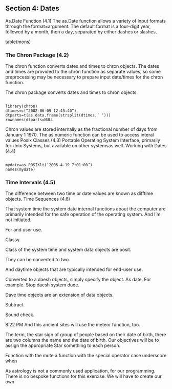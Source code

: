 <h2>Section 4: Dates</h2>
As.Date Function (4.1)
The as.Date function allows a variety of input formats through the format=argument. The default format is a four-digit year, followed by a month, then a day, separated by either dashes or slashes.

table(mons)

<h3>The Chron Package (4.2)</h3>

The chron function converts dates and times to chron objects. The dates and times are provided to the chron function as separate values, so some preprocessing may be necessary to prepare input date/times for the chron function.

The chron package converts dates and times to chron objects.
<pre><code>
library(chron)
dtimes=c(“2002-06-09 12:45:40”)
dtparts=t(as.data.frame(strsplit(dtimes,’ ‘)))
rownames(dtparts=NULL
</code></pre>

Chron values are stored internally as the fractional number of days from January 1 1970. The as.numeric function can be used to access interal values
Posix Classes (4.3)
Portable Operating System Interface, primarily for Unix Systems, but available on other systemsas well.
Working with Dates (4.4)

<pre><code>
mydate=as.POSIXlt(‘2005-4-19 7:01:00’)
names(mydate)
</code></pre>

<h3>Time Intervals (4.5)</h3>
The difference between two time or date values are known as difftime objects.
Time Sequences (4.6)
 



That system time the system date internal functions about the computer are primarily intended for the safe operation of the operating system. And I'm not initiated.

For and user use.

Classy.

Class of the system time and system data objects are posit.

They can be converted to two.

And daytime objects that are typically intended for end-user use.

Converted to a daesh objects, simply specify the object. As date. For example. Stop daesh system dude.

Dave time objects are an extension of data objects.

Subtract.

Sound check.

8:22 PM
And this ancient sites will use the meteor function, too.

The term, the star sign of group of people based on their date of birth, there are two columns the name and the date of birth. Our objectives will be to assign the appropriate Star something to each person.

Function with the mute a function with the special operator case underscore when

As astrology is not a commonly used application, for our programming. There is no bespoke functions for this exercise. We will have to create our own 
